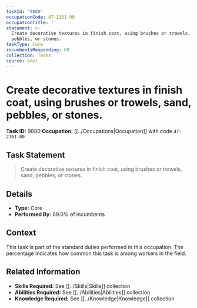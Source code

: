 ```yaml
---
taskId: '9880'
occupationCode: 47-2161.00
occupationTitle: ''
statement: >-
  Create decorative textures in finish coat, using brushes or trowels, sand,
  pebbles, or stones.
taskType: Core
incumbentsResponding: 69
collection: Tasks
source: onet
---
```

# Create decorative textures in finish coat, using brushes or trowels, sand, pebbles, or stones.

**Task ID:** 9880
**Occupation:** [[../Occupations|Occupation]] with code `47-2161.00`

## Task Statement

> Create decorative textures in finish coat, using brushes or trowels, sand, pebbles, or stones.

## Details

- **Type:** Core
- **Performed By:** 69.0% of incumbents

## Context

This task is part of the standard duties performed in this occupation. The percentage indicates how common this task is among workers in the field.

## Related Information

- **Skills Required:** See [[../Skills|Skills]] collection
- **Abilities Required:** See [[../Abilities|Abilities]] collection
- **Knowledge Required:** See [[../Knowledge|Knowledge]] collection
